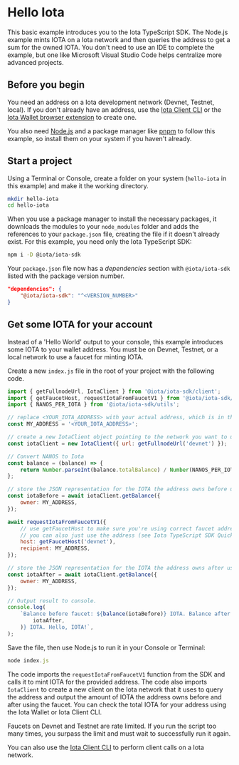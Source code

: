 # Hello Iota


This basic example introduces you to the Iota TypeScript SDK. The Node.js example mints IOTA on a
Iota network and then queries the address to get a sum for the owned IOTA. You don't need to use an
IDE to complete the example, but one like Microsoft Visual Studio Code helps centralize more
advanced projects.

## Before you begin

You need an address on a Iota development network (Devnet, Testnet, local). If you don't already
have an address, use the [Iota Client CLI](https://docs.iota.org/references/cli/client) or the
[Iota Wallet browser extension](https://docs.iota.org) to create one.

You also need [Node.js](https://nodejs.org/en/download/current) and a package manager like
[pnpm](https://pnpm.io/installation) to follow this example, so install them on your system if you
haven't already.

## Start a project

Using a Terminal or Console, create a folder on your system (`hello-iota` in this example) and make
it the working directory.

```sh
mkdir hello-iota
cd hello-iota
```

When you use a package manager to install the necessary packages, it downloads the modules to your
`node_modules` folder and adds the references to your `package.json` file, creating the file if it
doesn't already exist. For this example, you need only the Iota TypeScript SDK:

```sh npm2yarn
npm i -D @iota/iota-sdk
```

Your `package.json` file now has a _dependencies_ section with `@iota/iota-sdk` listed with the
package version number.

```json
"dependencies": {
    "@iota/iota-sdk": "^<VERSION_NUMBER>"
}
```

## Get some IOTA for your account

Instead of a 'Hello World' output to your console, this example introduces some IOTA to your wallet
address. You must be on Devnet, Testnet, or a local network to use a faucet for minting IOTA.

Create a new `index.js` file in the root of your project with the following code.

```js
import { getFullnodeUrl, IotaClient } from '@iota/iota-sdk/client';
import { getFaucetHost, requestIotaFromFaucetV1 } from '@iota/iota-sdk/faucet';
import { NANOS_PER_IOTA } from '@iota/iota-sdk/utils';

// replace <YOUR_IOTA_ADDRESS> with your actual address, which is in the form 0x123...
const MY_ADDRESS = '<YOUR_IOTA_ADDRESS>';

// create a new IotaClient object pointing to the network you want to use
const iotaClient = new IotaClient({ url: getFullnodeUrl('devnet') });

// Convert NANOS to Iota
const balance = (balance) => {
    return Number.parseInt(balance.totalBalance) / Number(NANOS_PER_IOTA);
};

// store the JSON representation for the IOTA the address owns before using faucet
const iotaBefore = await iotaClient.getBalance({
    owner: MY_ADDRESS,
});

await requestIotaFromFaucetV1({
    // use getFaucetHost to make sure you're using correct faucet address
    // you can also just use the address (see Iota TypeScript SDK Quick Start for values)
    host: getFaucetHost('devnet'),
    recipient: MY_ADDRESS,
});

// store the JSON representation for the IOTA the address owns after using faucet
const iotaAfter = await iotaClient.getBalance({
    owner: MY_ADDRESS,
});

// Output result to console.
console.log(
    `Balance before faucet: ${balance(iotaBefore)} IOTA. Balance after: ${balance(
        iotaAfter,
    )} IOTA. Hello, IOTA!`,
);
```

Save the file, then use Node.js to run it in your Console or Terminal:

```javascript
node index.js
```

The code imports the `requestIotaFromFaucetV1` function from the SDK and calls it to mint IOTA for
the provided address. The code also imports `IotaClient` to create a new client on the Iota network
that it uses to query the address and output the amount of IOTA the address owns before and after
using the faucet. You can check the total IOTA for your address using the Iota Wallet or Iota Client
CLI.

<Callout type="info">
    Faucets on Devnet and Testnet are rate limited. If you run the script too many times, you
    surpass the limit and must wait to successfully run it again.
</Callout>

You can also use the [Iota Client CLI](https://docs.iota.org/references/cli/client) to perform
client calls on a Iota network.
